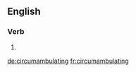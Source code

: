 
==English==

===Verb===
{{head|en}}

# {{present participle of|circumambulate|lang=en}}

[[de:circumambulating]]
[[fr:circumambulating]]